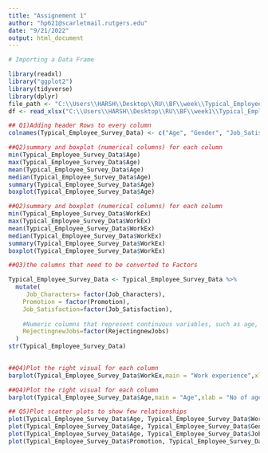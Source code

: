---
title: "Assignement 1"
author: "hp621@scarletmail.rutgers.edu"
date: "9/21/2022"
output: html_document
---

```{r}
# Importing a Data Frame 

```


```{r}
library(readxl)
library("ggplot2")
library(tidyverse)
library(dplyr)
file_path <- "C:\\Users\\HARSH\\Desktop\\RU\\BF\\week\\Typical_Employee_SurveyData.xlsx"
df <- read_xlsx("C:\\Users\\HARSH\\Desktop\\RU\\BF\\week1\\Typical_Employee_SurveyData.xlsx")
```


```{r}
## Q1)Adding header Rows to every column
colnames(Typical_Employee_Survey_Data) <- c("Age", "Gender", "Job_Satisfaction", "Job_Characters", "WorkEx", "Promotion", "Decision_Making", "Budgetary_Decisions", "Proud", "RejectingnewJobs", "Relations")
```


```{r}

##Q2)summary and boxplot (numerical columns) for each column
min(Typical_Employee_Survey_Data$Age)
max(Typical_Employee_Survey_Data$Age)
mean(Typical_Employee_Survey_Data$Age)
median(Typical_Employee_Survey_Data$Age)
summary(Typical_Employee_Survey_Data$Age)
boxplot(Typical_Employee_Survey_Data$Age)
```


```{r}
##Q2)summary and boxplot (numerical columns) for each column
min(Typical_Employee_Survey_Data$WorkEx)
max(Typical_Employee_Survey_Data$WorkEx)
mean(Typical_Employee_Survey_Data$WorkEx)
median(Typical_Employee_Survey_Data$WorkEx)
summary(Typical_Employee_Survey_Data$WorkEx)
boxplot(Typical_Employee_Survey_Data$WorkEx)
```
```{r}
##Q3)the columns that need to be converted to Factors

Typical_Employee_Survey_Data <- Typical_Employee_Survey_Data %>%
  mutate(
     Job_Characters= factor(Job_Characters), 
    Promotion = factor(Promotion),
    Job_Satisfaction=factor(Job_Satisfaction),
    
    #Numeric columns that represent continuous variables, such as age, height, or weight, should remain as numeric data types.
    RejectingnewJobs=factor(RejectingnewJobs)
  )
str(Typical_Employee_Survey_Data)
    
```

```{r}
##Q4)Plot the right visual for each column
barplot(Typical_Employee_Survey_Data$WorkEx,main = "Work experience",xlab = "", ylab =  "No of years", col = "Blue", names.arg = Typical_Employee_Survey_Data$WorkEx)
```
```{r}
##Q4)Plot the right visual for each column
barplot(Typical_Employee_Survey_Data$Age,main = "Age",xlab = "No of age", ylab =  "No of years", col = "Red", names.arg = Typical_Employee_Survey_Data$Age)
```
```{r}
## Q5)Plot scatter plots to show few relationships
plot(Typical_Employee_Survey_Data$Age, Typical_Employee_Survey_Data$WorkEx, main="Scatter Plot", xlab="Age", ylab="WorkEx")
plot(Typical_Employee_Survey_Data$Age, Typical_Employee_Survey_Data$Gender, main="Scatter Plot", xlab="Age", ylab="Gender")
plot(Typical_Employee_Survey_Data$Age, Typical_Employee_Survey_Data$Job_Satisfaction, main="Scatter Plot", xlab="Age", ylab="Job_Satisfaction")
plot(Typical_Employee_Survey_Data$Promotion, Typical_Employee_Survey_Data$WorkEx, main="Scatter Plot", xlab="Promotion", ylab="WorkEx")

```

